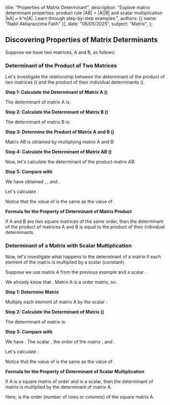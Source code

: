   title: "Properties of Matrix Determinant",
  description: "Explore matrix determinant properties: product rule |AB| = |A||B| and scalar multiplication |kA| = k^n|A|. Learn through step-by-step examples.",
  authors: [{ name: "Nabil Akbarazzima Fatih" }],
  date: "06/05/2025",
  subject: "Matrix",
};

## Discovering Properties of Matrix Determinants

Suppose we have two matrices, A and B, as follows:

<div className="flex flex-col gap-4">
  <BlockMath math="A = \begin{bmatrix} -5 & 2 \\ 1 & -3 \end{bmatrix}" />
  <BlockMath math="B = \begin{bmatrix} 9 & -4 \\ 1 & -1 \end{bmatrix}" />
</div>

### Determinant of the Product of Two Matrices

Let's investigate the relationship between the determinant of the product of two matrices (<InlineMath math="|AB|" />) and the product of their individual determinants (<InlineMath math="|A||B|" />).

**Step 1: Calculate the Determinant of Matrix A (<InlineMath math="|A|" />)**

The determinant of matrix A is:

<BlockMath math="|A| = (-5 \cdot -3) - (2 \cdot 1) = 15 - 2 = 13" />

**Step 2: Calculate the Determinant of Matrix B (<InlineMath math="|B|" />)**

The determinant of matrix B is:

<BlockMath math="|B| = (9 \cdot -1) - (-4 \cdot 1) = -9 - (-4) = -9 + 4 = -5" />

**Step 3: Determine the Product of Matrix A and B (<InlineMath math="AB" />)**

Matrix AB is obtained by multiplying matrix A and B:

<div className="flex flex-col gap-4">
  <BlockMath math="AB = \begin{bmatrix} -5 & 2 \\ 1 & -3 \end{bmatrix} \begin{bmatrix} 9 & -4 \\ 1 & -1 \end{bmatrix}" />
  <BlockMath math="AB = \begin{bmatrix} (-5)(9) + (2)(1) & (-5)(-4) + (2)(-1) \\ (1)(9) + (-3)(1) & (1)(-4) + (-3)(-1) \end{bmatrix}" />
  <BlockMath math="AB = \begin{bmatrix} -45 + 2 & 20 - 2 \\ 9 - 3 & -4 + 3 \end{bmatrix}" />
  <BlockMath math="AB = \begin{bmatrix} -43 & 18 \\ 6 & -1 \end{bmatrix}" />
</div>

**Step 4: Calculate the Determinant of Matrix AB (<InlineMath math="|AB|" />)**

Now, let's calculate the determinant of the product matrix AB:

<BlockMath math="|AB| = (-43 \cdot -1) - (18 \cdot 6) = 43 - 108 = -65" />

**Step 5: Compare <InlineMath math="|AB|" /> with <InlineMath math="|A||B|" />**

We have obtained <InlineMath math="|A| = 13" />, <InlineMath math="|B| = -5" />, and <InlineMath math="|AB| = -65" />.

Let's calculate <InlineMath math="|A||B|" />:

<BlockMath math="|A||B| = 13 \cdot (-5) = -65" />

Notice that the value of <InlineMath math="|AB|" /> is the same as the value of <InlineMath math="|A||B|" />.

**Formula for the Property of Determinant of Matrix Product**

If A and B are two square matrices of the same order, then the determinant of the product of matrices A and B is equal to the product of their individual determinants.

<BlockMath math="|AB| = |A||B|" />

### Determinant of a Matrix with Scalar Multiplication

Now, let's investigate what happens to the determinant of a matrix if each element of the matrix is multiplied by a scalar (constant).

Suppose we use matrix A from the previous example and a scalar <InlineMath math="k=2" />.

<BlockMath math="A = \begin{bmatrix} -5 & 2 \\ 1 & -3 \end{bmatrix}" />

We already know that <InlineMath math="|A| = 13" />. Matrix A is a <InlineMath math="2 \times 2" /> order matrix, so <InlineMath math="n=2" />.

**Step 1: Determine Matrix <InlineMath math="kA" />**

Multiply each element of matrix A by the scalar <InlineMath math="k=2" />:

<BlockMath math="kA = 2A = 2\begin{bmatrix} -5 & 2 \\ 1 & -3 \end{bmatrix} = \begin{bmatrix} 2(-5) & 2(2) \\ 2(1) & 2(-3) \end{bmatrix} = \begin{bmatrix} -10 & 4 \\ 2 & -6 \end{bmatrix}" />

**Step 2: Calculate the Determinant of Matrix <InlineMath math="kA" /> (<InlineMath math="|kA|" />)**

The determinant of matrix <InlineMath math="kA" /> is:

<BlockMath math="|kA| = (-10 \cdot -6) - (4 \cdot 2) = 60 - 8 = 52" />

**Step 3: Compare <InlineMath math="|kA|" /> with <InlineMath math="k^n|A|" />**

We have <InlineMath math="|kA| = 52" />. The scalar <InlineMath math="k=2" />, the order of the matrix <InlineMath math="n=2" />, and <InlineMath math="|A|=13" />.

Let's calculate <InlineMath math="k^n|A|" />:

<BlockMath math="k^n|A| = 2^2 \cdot 13 = 4 \cdot 13 = 52" />

Notice that the value of <InlineMath math="|kA|" /> is the same as the value of <InlineMath math="k^n|A|" />.

**Formula for the Property of Determinant of Scalar Multiplication**

If A is a square matrix of order <InlineMath math="n \times n" /> and <InlineMath math="k" /> is a scalar, then the determinant of matrix <InlineMath math="kA" /> is <InlineMath math="k^n" /> multiplied by the determinant of matrix A.

<BlockMath math="|kA| = k^n |A|" />

Here, <InlineMath math="n" /> is the order (number of rows or columns) of the square matrix A.
